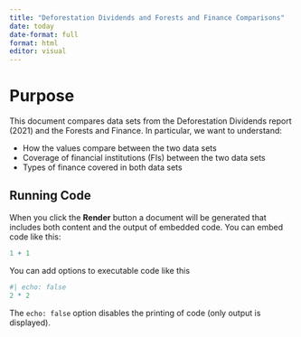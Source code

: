 ```yaml
---
title: "Deforestation Dividends and Forests and Finance Comparisons"
date: today
date-format: full
format: html
editor: visual
---
```


# Purpose

This document compares data sets from the Deforestation Dividends report (2021)
and the Forests and Finance. In particular, we want to understand:

* How the values compare between the two data sets
* Coverage of financial institutions (FIs) between the two data sets
* Types of finance covered in both data sets

## Running Code

When you click the **Render** button a document will be generated that includes both content and the output of embedded code. You can embed code like this:

```r
1 + 1
```

You can add options to executable code like this

```r
#| echo: false
2 * 2
```

The `echo: false` option disables the printing of code (only output is displayed).
